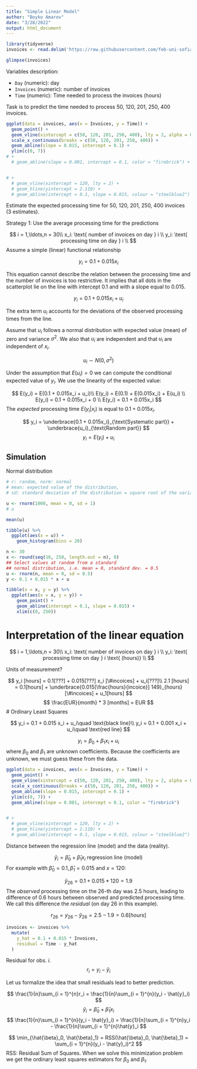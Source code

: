 ```yaml
---
title: "Simple Linear Model"
author: "Boyko Amarov"
date: "3/28/2022"
output: html_document
---
```


```r
library(tidyverse)
invoices <- read.delim('https://raw.githubusercontent.com/feb-uni-sofia/econometrics2020-solutions/master/data/invoices.txt')
```


```r
glimpse(invoices)
```

Variables description:

- `Day` (numeric): day
- `Invoices` (numeric): number of invoices
- `Time` (numeric): Time needed to process the invoices (hours)

Task is to predict the time needed to process 50, 120, 201, 250, 400 invoices.


```r
ggplot(data = invoices, aes(x = Invoices, y = Time)) + 
  geom_point() +
  geom_vline(xintercept = c(50, 120, 201, 250, 400), lty = 2, alpha = 0.5) +
  scale_x_continuous(breaks = c(50, 120, 201, 250, 400)) +
  geom_abline(slope = 0.015, intercept = 0.1) +
  ylim(c(0, 7))
# +
  # geom_abline(slope = 0.001, intercept = 0.1, color = "firebrick") +


# +
  # geom_vline(xintercept = 120, lty = 2) +
  # geom_hline(yintercept = 2.110) +
  # geom_abline(intercept = 0.1, slope = 0.015, colour = "steelblue2")
```

Estimate the expected processing time for 50, 120, 201, 250, 400 invoices (3 estimates).

Strategy 1: Use the average processing time for the predictions

$$
i = 1,\ldots,n = 30\\
x_i: \text{ number of invoices on day } i \\
y_i: \text{ processing time on day } i \\
$$
Assume a simple (linear) functional relationship

$$
y_i = 0.1 + 0.015x_i
$$

This equation cannot describe the relation between the processing time and the
number of invoices is too restrictive. It implies that all dots in the scatterplot
lie on the line with intercept 0.1 and with a slope equal to 0.015.


$$
y_i = 0.1 + 0.015x_i + u_i
$$

The extra term $u_i$ accounts for the deviations of the observed processing times from the line.

Assume that $u_i$ follows a normal distribution with expected value (mean) of zero and variance $\sigma^2$. We also that $u_i$ are independent and that $u_i$ are independent of $x_i$.

$$
u_i \sim N(0, \sigma^2)
$$

Under the assumption that $E(u_i) = 0$ we can compute the conditional expected
value of $y_i$. We use the linearity of the expected value:

$$
E(y_i) = E(0.1 + 0.015x_i + u_i)\\
E(y_i) = E(0.1) + E(0.015x_i) + E(u_i) \\
E(y_i) = 0.1 + 0.015x_i + 0 \\
E(y_i) = 0.1 + 0.015x_i
$$
The _expected_ processing time $E(y_i|x_i)$ is equal to $0.1 + 0.015x_i$.

$$
y_i = \underbrace{0.1 + 0.015x_i}_{\text{Systematic part}} + \underbrace{u_i}_{\text{Random part}}
$$
$$
y_i = E(y_i) + u_i
$$

## Simulation

Normal distribution

```r
# r: random, norm: normal
# mean: expected value of the distribution, 
# sd: standard deviation of the distribution = square root of the variance

u <- rnorm(1000, mean = 0, sd = 1)
# u
```

```r
mean(u)
```


```r
tibble(u) %>%
  ggplot(aes(x = u)) +
    geom_histogram(bins = 20)
```


```r
n <- 30
x <- round(seq(10, 250, length.out = n), 0)
## Select values at random from a standard 
## normal distribution, i.e. mean = 0, standard dev. = 0.5
u <- rnorm(n, mean = 0, sd = 0.5)
y <- 0.1 + 0.015 * x + u

tibble(x = x, y = y) %>%
  ggplot(aes(x = x, y = y)) + 
    geom_point() +
    geom_abline(intercept = 0.1, slope = 0.015) +
    xlim(c(0, 250))
```

# Interpretation of the linear equation

$$
i = 1,\ldots,n = 30\\
x_i: \text{ number of invoices on day } i \\
y_i: \text{ processing time on day } i \text{ (hours)} \\
$$

Units of measurement?

$$
y_i [hours] = 0.1[???] + 0.015[???] x_i [\#incoices] + u_i[???]\\
2.1 [hours] = 0.1[hours] + \underbrace{0.015[\frac{hours}{incoice}] 149}_{hours} [\#incoices] + u_1[hours]
$$
$$
\frac{EUR}{month} * 3 [months] = EUR
$$
# Ordinary Least Squares

$$
y_i = 0.1 + 0.015 x_i + u_i\quad \text{black line}\\
y_i =  0.1 + 0.001 x_i + u_i\quad \text{red line}
$$

$$
y_i = \beta_0 + \beta_1 x_i + u_i
$$
where $\beta_0$ and $\beta_1$ are unknown coefficients. Because the coefficients
are unknown, we must guess these from the data.


```r
ggplot(data = invoices, aes(x = Invoices, y = Time)) + 
  geom_point() +
  geom_vline(xintercept = c(50, 120, 201, 250, 400), lty = 2, alpha = 0.5) +
  scale_x_continuous(breaks = c(50, 120, 201, 250, 400)) +
  geom_abline(slope = 0.015, intercept = 0.1) +
  ylim(c(0, 7)) +
  geom_abline(slope = 0.001, intercept = 0.1, color = "firebrick")


# +
  # geom_vline(xintercept = 120, lty = 2) +
  # geom_hline(yintercept = 2.110) +
  # geom_abline(intercept = 0.1, slope = 0.015, colour = "steelblue2")
```

Distance between the regression line (model) and the data (reality).

$$
\hat{y}_i = \hat{\beta}_0 + \hat{\beta}_1 x_i \text{ regression line (model)}
$$
For example with $\hat{\beta}_0 = 0.1, \hat{\beta}_1 = 0.015$ and $x = 120$:

$$
\hat{y}_{26} = 0.1 + 0.015 * 120  = 1.9
$$
The _observed_ processing time on the 26-th day was 2.5 hours, leading to difference
of 0.6 hours between observed and predicted processing time. We call this difference the _residual_ (on day 26 in this example).

$$
r_{26} = y_{26} - \hat{y}_{26} = 2.5 - 1.9 = 0.6 [hours]
$$
```r
invoices <- invoices %>%
  mutate(
    y_hat = 0.1 + 0.015 * Invoices,
    residual = Time - y_hat
  )
```


Residual for obs. $i$.
$$
r_i = y_i - \hat{y}_i
$$

Let us formalize the idea that small residuals lead to better prediction.


$$
\frac{1}{n}\sum_{i = 1}^{n}r_i = \frac{1}{n}\sum_{i = 1}^{n}(y_i - \hat{y}_i)
$$
$$
\hat{y}_i = \hat{\beta}_0 + \hat{\beta}_1 x_i
$$
$$
\frac{1}{n}\sum_{i = 1}^{n}(y_i - \hat{y}_i) = \frac{1}{n}\sum_{i = 1}^{n}y_i - \frac{1}{n}\sum_{i = 1}^{n}\hat{y}_i
$$

$$
\min_{\hat{\beta}_0, \hat{\beta}_1} = RSS(\hat{\beta}_0, \hat{\beta}_1) =  \sum_{i = 1}^{n}(y_i - \hat{y}_i)^2
$$
RSS: Residual Sum of Squares. When we solve this minimization problem we get the ordinary least squares estimators for $\beta_0$ and $\beta_1$.


